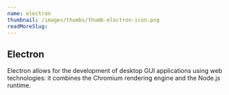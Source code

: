 ```yaml
---
name: electron
thumbnail: /images/thumbs/thumb-electron-icon.png
readMoreSlug:
---
```


## Electron

Electron allows for the development of desktop GUI applications using web technologies: it combines the Chromium rendering engine and the Node.js runtime.